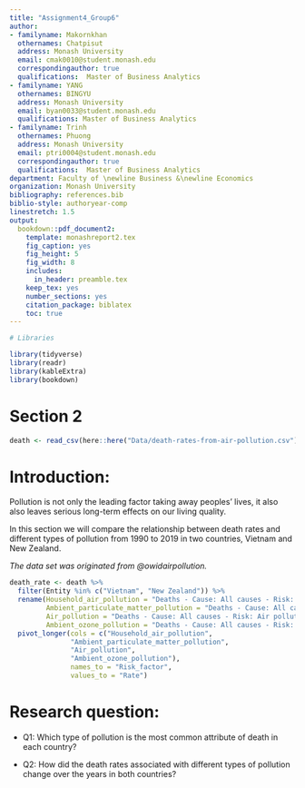 ```yaml
---
title: "Assignment4_Group6"
author:
- familyname: Makornkhan
  othernames: Chatpisut
  address: Monash University
  email: cmak0010@student.monash.edu
  correspondingauthor: true
  qualifications:  Master of Business Analytics
- familyname: YANG
  othernames: BINGYU
  address: Monash University
  email: byan0033@student.monash.edu
  qualifications: Master of Business Analytics
- familyname: Trinh
  othernames: Phuong
  address: Monash University
  email: ptri0004@student.monash.edu
  correspondingauthor: true
  qualifications:  Master of Business Analytics
department: Faculty of \newline Business &\newline Economics
organization: Monash University
bibliography: references.bib
biblio-style: authoryear-comp
linestretch: 1.5
output:
  bookdown::pdf_document2:
    template: monashreport2.tex
    fig_caption: yes
    fig_height: 5
    fig_width: 8
    includes:
      in_header: preamble.tex
    keep_tex: yes
    number_sections: yes
    citation_package: biblatex
    toc: true
---
```



```r
# Libraries

library(tidyverse)
library(readr)
library(kableExtra)
library(bookdown)
```
\section*{Vietnam and New Zealand}

# Section 2


```r
death <- read_csv(here::here("Data/death-rates-from-air-pollution.csv"))
```
# Introduction:

Pollution is not only the leading factor taking away peoples’ lives, it also also leaves serious long-term effects on our living quality. 

In this section we will compare the relationship between death rates and different types of pollution from 1990 to 2019 in two countries, Vietnam and New Zealand.

*The data set was originated from @owidairpollution.*

```r
death_rate <- death %>%
  filter(Entity %in% c("Vietnam", "New Zealand")) %>%
  rename(Household_air_pollution = "Deaths - Cause: All causes - Risk: Household air pollution from solid fuels - Sex: Both - Age: Age-standardized (Rate)",
         Ambient_particulate_matter_pollution = "Deaths - Cause: All causes - Risk: Ambient particulate matter pollution - Sex: Both - Age: Age-standardized (Rate)",
         Air_pollution = "Deaths - Cause: All causes - Risk: Air pollution - Sex: Both - Age: Age-standardized (Rate)",
         Ambient_ozone_pollution = "Deaths - Cause: All causes - Risk: Ambient ozone pollution - Sex: Both - Age: Age-standardized (Rate)") %>%
  pivot_longer(cols = c("Household_air_pollution",
               "Ambient_particulate_matter_pollution",
               "Air_pollution", 
               "Ambient_ozone_pollution"),
               names_to = "Risk_factor",
               values_to = "Rate")
```

# Research question:

- Q1: Which type of pollution is the most common attribute of death in each country?

- Q2: How did the death rates associated with different types of pollution change over the years in both countries?
















